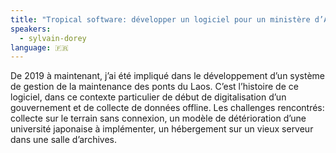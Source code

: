 ```yaml
---
title: "Tropical software: développer un logiciel pour un ministère d’Asie du Sud-Est"
speakers:
  - sylvain-dorey
language: 🇫🇷
---
```


De 2019 à maintenant, j’ai été impliqué dans le développement d’un système de gestion de la maintenance des ponts du Laos. C’est l’histoire de ce logiciel, dans ce contexte particulier de début de digitalisation d’un gouvernement et de collecte de données offline.
Les challenges rencontrés: collecte sur le terrain sans connexion, un modèle de détérioration d’une université japonaise à implémenter, un hébergement sur un vieux serveur dans une salle d’archives.
